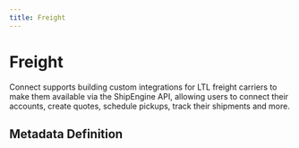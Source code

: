 ```yaml
---
title: Freight
---
```

# Freight

Connect supports building custom integrations for LTL freight carriers to make them available via the ShipEngine API, allowing users to connect their accounts, create quotes, schedule pickups, track their shipments and more.

## Metadata Definition
<JsonSchema
  schema={Schema}
/>

